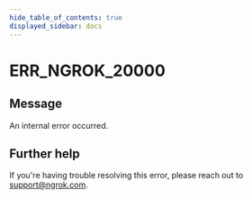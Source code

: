 ```yaml
---
hide_table_of_contents: true
displayed_sidebar: docs
---
```



# ERR_NGROK_20000

## Message

An internal error occurred.

<ErrorDetails error="err_ngrok_20000" />

## Further help

If you're having trouble resolving this error, please reach out to [support@ngrok.com](mailto:support@ngrok.com?subject=Help%20with%20ERR_NGROK_20000).
